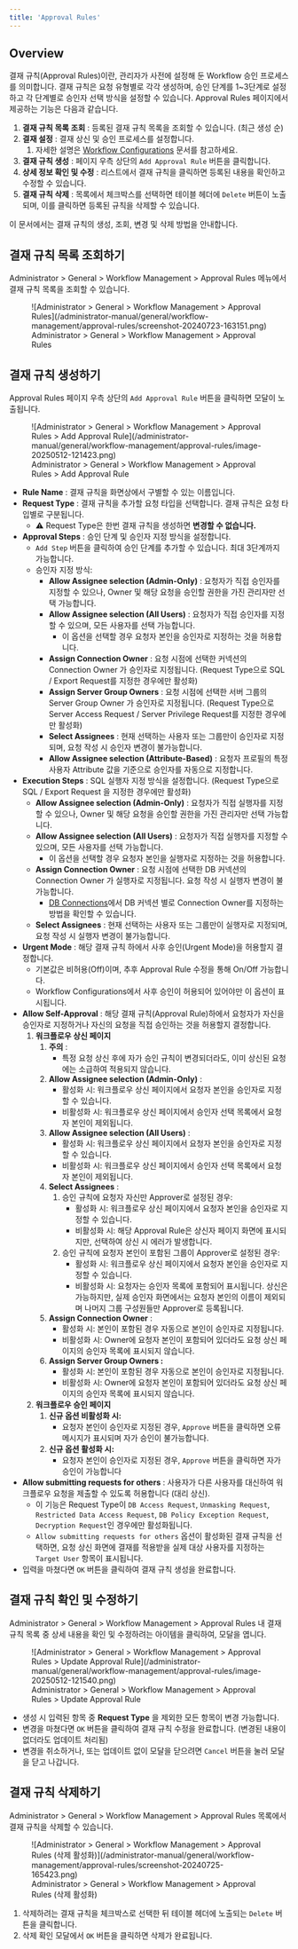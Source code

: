```yaml
---
title: 'Approval Rules'
---
```


## Overview

결재 규칙(Approval Rules)이란, 관리자가 사전에 설정해 둔 Workflow 승인 프로세스를 의미합니다. 결재 규칙은 요청 유형별로 각각 생성하며, 승인 단계를 1~3단계로 설정하고 각 단계별로 승인자 선택 방식을 설정할 수 있습니다. Approval Rules 페이지에서 제공하는 기능은 다음과 같습니다.

1.  **결재 규칙 목록 조회**  : 등록된 결재 규칙 목록을 조회할 수 있습니다. (최근 생성 순)
2.  **결재 설정**  : 결재 상신 및 승인 프로세스를 설정합니다.
    1. 자세한 설명은 [Workflow Configurations](../workflow-configurations) 문서를 참고하세요.
3.  **결재 규칙 생성**  : 페이지 우측 상단의 `Add Approval Rule` 버튼을 클릭합니다.
4.  **상세 정보 확인 및 수정**  : 리스트에서 결재 규칙을 클릭하면 등록된 내용을 확인하고 수정할 수 있습니다.
5.  **결재 규칙 삭제**  : 목록에서 체크박스를 선택하면 테이블 헤더에 `Delete` 버튼이 노출되며, 이를 클릭하면 등록된 규칙을 삭제할 수 있습니다.

이 문서에서는 결재 규칙의 생성, 조회, 변경 및 삭제 방법을 안내합니다.


## 결재 규칙 목록 조회하기

Administrator &gt; General &gt; Workflow Management &gt; Approval Rules 메뉴에서 결재 규칙 목록을 조회할 수 있습니다.

<figure data-layout="center" data-align="center">
![Administrator &gt; General &gt; Workflow Management &gt; Approval Rules](/administrator-manual/general/workflow-management/approval-rules/screenshot-20240723-163151.png)
<figcaption>
Administrator &gt; General &gt; Workflow Management &gt; Approval Rules
</figcaption>
</figure>


## 결재 규칙 생성하기

Approval Rules 페이지 우측 상단의 `Add Approval Rule` 버튼을 클릭하면 모달이 노출됩니다.

<figure data-layout="center" data-align="center">
![Administrator &gt; General &gt; Workflow Management &gt; Approval Rules &gt; Add Approval Rule](/administrator-manual/general/workflow-management/approval-rules/image-20250512-121423.png)
<figcaption>
Administrator &gt; General &gt; Workflow Management &gt; Approval Rules &gt; Add Approval Rule
</figcaption>
</figure>

*  **Rule Name** : 결재 규칙을 화면상에서 구별할 수 있는 이름입니다.
*  **Request Type**  : 결재 규칙을 추가할 요청 타입을 선택합니다. 결재 규칙은 요청 타입별로 구분됩니다.
    * :warning: Request Type은 한번 결재 규칙을 생성하면  **변경할 수 없습니다.** 
*  **Approval Steps**  : 승인 단계 및 승인자 지정 방식을 설정합니다. 
    * `Add Step` 버튼을 클릭하여 승인 단계를 추가할 수 있습니다. 최대 3단계까지 가능합니다.
    * 승인자 지정 방식:
        *  **Allow Assignee selection (Admin-Only)** : 요청자가 직접 승인자를 지정할 수 있으나, Owner 및 해당 요청을 승인할 권한을 가진 관리자만 선택 가능합니다.
        *  **Allow Assignee selection (All Users)**  : 요청자가 직접 승인자를 지정할 수 있으며, 모든 사용자를 선택 가능합니다.
            * 이 옵션을 선택할 경우 요청자 본인을 승인자로 지정하는 것을 허용합니다.
        *  **Assign Connection Owner** : 요청 시점에 선택한 커넥션의 Connection Owner 가 승인자로 지정됩니다. (Request Type으로 SQL / Export Request를 지정한 경우에만 활성화)
        *  **Assign Server Group Owners** : 요청 시점에 선택한 서버 그룹의 Server Group Owner 가 승인자로 지정됩니다. (Request Type으로 Server Access Request / Server Privilege Request를 지정한 경우에만 활성화)
        *  **Select Assignees**  : 현재 선택하는 사용자 또는 그룹만이 승인자로 지정되며, 요청 작성 시 승인자 변경이 불가능합니다. 
        *  **Allow Assignee selection (Attribute-Based)** : 요청자 프로필의 특정 사용자 Attribute 값을 기준으로 승인자를 자동으로 지정합니다.
*  **Execution Steps** : SQL 실행자 지정 방식을 설정합니다. (Request Type으로 SQL / Export Request 을 지정한 경우에만 활성화)
    *  **Allow Assignee selection (Admin-Only)** : 요청자가 직접 실행자를 지정할 수 있으나, Owner 및 해당 요청을 승인할 권한을 가진 관리자만 선택 가능합니다.
    *  **Allow Assignee selection (All Users)**  : 요청자가 직접 실행자를 지정할 수 있으며, 모든 사용자를 선택 가능합니다.
        * 이 옵션을 선택할 경우 요청자 본인을 실행자로 지정하는 것을 허용합니다.
    *  **Assign Connection Owner** : 요청 시점에 선택한 DB 커넥션의 Connection Owner 가 실행자로 지정됩니다. 요청 작성 시 실행자 변경이 불가능합니다.
        *  [DB Connections](../../../databases/connection-management/db-connections)에서 DB 커넥션 별로 Connection Owner를 지정하는 방법을 확인할 수 있습니다.
    *  **Select Assignees**  : 현재 선택하는 사용자 또는 그룹만이 실행자로 지정되며, 요청 작성 시 실행자 변경이 불가능합니다. 
*  **Urgent Mode**  : 해당 결재 규칙 하에서 사후 승인(Urgent Mode)을 허용할지 결정합니다. 
    * 기본값은 비허용(Off)이며, 추후 Approval Rule 수정을 통해 On/Off 가능합니다.
    * Workflow Configurations에서 사후 승인이 허용되어 있어야만 이 옵션이 표시됩니다.
*  **Allow Self-Approval**  : 해당 결재 규칙(Approval Rule)하에서 요청자가 자신을 승인자로 지정하거나 자신의 요청을 직접 승인하는 것을 허용할지 결정합니다.
    1.  **워크플로우 상신 페이지** 
        1.  **주의** : 
            * 특정 요청 상신 후에 자가 승인 규칙이 변경되더라도, 이미 상신된 요청에는 소급하여 적용되지 않습니다.
        2.  **Allow Assignee selection (Admin-Only)** :
            * 활성화 시: 워크플로우 상신 페이지에서 요청자 본인을 승인자로 지정할 수 있습니다.
            * 비활성화 시: 워크플로우 상신 페이지에서 승인자 선택 목록에서 요청자 본인이 제외됩니다.
        3.  **Allow Assignee selection (All Users)**  :
            * 활성화 시: 워크플로우 상신 페이지에서 요청자 본인을 승인자로 지정할 수 있습니다.
            * 비활성화 시: 워크플로우 상신 페이지에서 승인자 선택 목록에서 요청자 본인이 제외됩니다.
        4.  **Select Assignees**  :
            1. 승인 규칙에 요청자 자신만 Approver로 설정된 경우: 
                * 활성화 시: 워크플로우 상신 페이지에서 요청자 본인을 승인자로 지정할 수 있습니다.
                * 비활성화 시: 해당 Approval Rule은 상신자 페이지 화면에 표시되지만, 선택하여 상신 시 에러가 발생합니다.
            2. 승인 규칙에 요청자 본인이 포함된 그룹이 Approver로 설정된 경우:
                * 활성화 시: 워크플로우 상신 페이지에서 요청자 본인을 승인자로 지정할 수 있습니다.
                * 비활성화 시: 요청자는 승인자 목록에 포함되어 표시됩니다. 상신은 가능하지만, 실제 승인자 화면에서는 요청자 본인의 이름이 제외되며 나머지 그룹 구성원들만 Approver로 등록됩니다.
        5.  **Assign Connection Owner** :
            * 활성화 시: 본인이 포함된 경우 자동으로 본인이 승인자로 지정됩니다.
            * 비활성화 시: Owner에 요청자 본인이 포함되어 있더라도 요청 상신 페이지의 승인자 목록에 표시되지 않습니다.
        6.  **Assign Server Group Owners :** 
            * 활성화 시: 본인이 포함된 경우 자동으로 본인이 승인자로 지정됩니다.
            * 비활성화 시: Owner에 요청자 본인이 포함되어 있더라도 요청 상신 페이지의 승인자 목록에 표시되지 않습니다.
    2.  **워크플로우 승인 페이지** 
        1.  **신규 옵션 비활성화 시:** 
            * 요청자 본인이 승인자로 지정된 경우, `Approve` 버튼을 클릭하면 오류 메시지가 표시되며 자가 승인이 불가능합니다.
        2.  **신규 옵션 활성화 시:** 
            * 요청자 본인이 승인자로 지정된 경우, `Approve` 버튼을 클릭하면 자가 승인이 가능합니다
*  **Allow submitting requests for others**  : 사용자가 다른 사용자를 대신하여 워크플로우 요청을 제출할 수 있도록 허용합니다 (대리 상신).
    * 이 기능은 Request Type이 `DB Access Request`, `Unmasking Request`, `Restricted Data Access Request`, `DB Policy Exception Request`, `Decryption Request`인 경우에만 활성화됩니다.
    * `Allow submitting requests for others` 옵션이 활성화된 결재 규칙을 선택하면, 요청 상신 화면에 결재를 적용받을 실제 대상 사용자를 지정하는 `Target User` 항목이 표시됩니다.
* 입력을 마쳤다면 `OK` 버튼을 클릭하여 결재 규칙 생성을 완료합니다.


## 결재 규칙 확인 및 수정하기

Administrator &gt; General &gt; Workflow Management &gt; Approval Rules 내 결재 규칙 목록 중 상세 내용을 확인 및 수정하려는 아이템을 클릭하여, 모달을 엽니다.

<figure data-layout="center" data-align="center">
![Administrator &gt; General &gt; Workflow Management &gt; Approval Rules &gt; Update Approval Rule](/administrator-manual/general/workflow-management/approval-rules/image-20250512-121540.png)
<figcaption>
Administrator &gt; General &gt; Workflow Management &gt; Approval Rules &gt; Update Approval Rule
</figcaption>
</figure>

* 생성 시 입력된 항목 중  **Request Type**  을 제외한 모든 항목이 변경 가능합니다.
* 변경을 마쳤다면 `OK` 버튼을 클릭하여 결재 규칙 수정을 완료합니다. (변경된 내용이 없더라도 업데이트 처리됨)
* 변경을 취소하거나, 또는 업데이트 없이 모달을 닫으려면 `Cancel` 버튼을 눌러 모달을 닫고 나갑니다.

## 결재 규칙 삭제하기

Administrator &gt; General &gt; Workflow Management &gt; Approval Rules 목록에서 결재 규칙을 삭제할 수 있습니다.

<figure data-layout="center" data-align="center">
![Administrator &gt; General &gt; Workflow Management &gt; Approval Rules (삭제 활성화)](/administrator-manual/general/workflow-management/approval-rules/screenshot-20240725-165423.png)
<figcaption>
Administrator &gt; General &gt; Workflow Management &gt; Approval Rules (삭제 활성화)
</figcaption>
</figure>

1. 삭제하려는 결재 규칙을 체크박스로 선택한 뒤 테이블 헤더에 노출되는 `Delete` 버튼을 클릭합니다.
2. 삭제 확인 모달에서 `OK` 버튼을 클릭하면 삭제가 완료됩니다.
